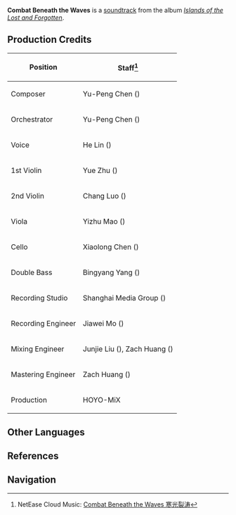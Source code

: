 {{Soundtrack Infobox
|title          =
|image          = Islands of the Lost and Forgotten.png
|album          = Islands of the Lost and Forgotten
|disc           = 3
|number         = 58
|featured       =
|featured2      =
|featured3      =
|featured_disc  =
|featured_disc2 =
|featured_disc3 =
|youtube_id     = UEVEmUWsfD0
|youtube_time   = 1
|spotify_id     = 78MorS8NRGXYSLbBrIjtY8
|played_in      = Enkanomiya Battle Theme
|during         = [[Enkanomiya]] (Combat)
|domain         =
|previous       = The Almighty Violet Thunder
|next           = Undersea Encounters
}}
{{Description|In a cold and silent evernight, vitality yet remains.|[https://twitter.com/GenshinImpact/status/1514815781057404938 Twitter]}}
'''Combat Beneath the Waves''' is a [[soundtrack]] from the album ''[[Islands of the Lost and Forgotten]]''.

==Production Credits==
{| class="wikitable" style="text-align:left; height:0.5em"
! Position
! Staff<ref>NetEase Cloud Music: [https://music.163.com/#/song?id=1937111536 Combat Beneath the Waves 寒光裂涛]</ref>
|-
! Composer
| Yu-Peng Chen ({{zh|陈致逸}})
|-
! Orchestrator
| Yu-Peng Chen ({{zh|陈致逸}})
|-
! Voice
| He Lin ({{zh|林禾}})
|-
! 1st Violin
| Yue Zhu ({{zh|朱玥}})
|-
! 2nd Violin
| Chang Luo ({{zh|罗畅}})
|-
! Viola
| Yizhu Mao ({{zh|茅异竹}})
|-
! Cello
| Xiaolong Chen ({{zh|陈小龙}})
|-
! Double Bass
| Bingyang Yang ({{zh|杨冰洋}})
|-
! Recording Studio
| Shanghai Media Group ({{zh|上海广播大厦}})
|-
! Recording Engineer
| Jiawei Mo ({{zh|莫家伟}})
|-
! Mixing Engineer
| Junjie Liu ({{zh|刘俊杰}}), Zach Huang ({{zh|黄巍}})
|-
! Mastering Engineer
| Zach Huang ({{zh|黄巍}})
|-
! Production
| HOYO-MiX
|}
<!--
==Videos==
<gallery>
</gallery>

==Trivia==
-->

==Other Languages==
{{Other Languages
|en      = Combat Beneath the Waves
|zhs     = 寒光裂涛
|zhs_rm  = Hánguāng Liè Tāo
|zhs_tl   = 
|ja      = 波を裂く寒光
|ja_rm   = Nami wo Saku Kankou{{Assumed}}
|ja_tl   = Cold Light Tearing the Waves
|tr      = 
|tr_tl   = 
|it      = 
|it_tl   = 
}}

==References==
{{Reflist}}

==Navigation==
{{Soundtrack Navbox|Islands of the Lost and Forgotten}}